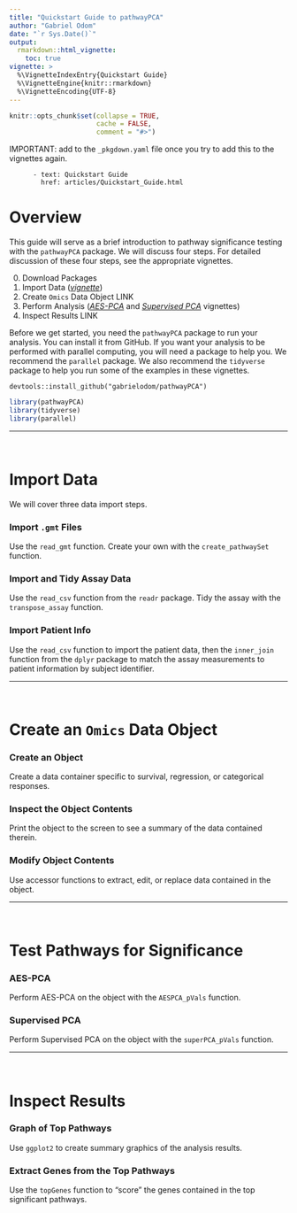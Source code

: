 ```yaml
---
title: "Quickstart Guide to pathwayPCA"
author: "Gabriel Odom"
date: "`r Sys.Date()`"
output:
  rmarkdown::html_vignette:
    toc: true
vignette: >
  %\VignetteIndexEntry{Quickstart Guide}
  %\VignetteEngine{knitr::rmarkdown}
  %\VignetteEncoding{UTF-8}
---
```


```r
knitr::opts_chunk$set(collapse = TRUE,
                      cache = FALSE,
                      comment = "#>")
```

IMPORTANT: add to the `_pkgdown.yaml` file once you try to add this to the vignettes again.
```
      - text: Quickstart Guide
        href: articles/Quickstart_Guide.html
```


# Overview
This guide will serve as a brief introduction to pathway significance testing with the `pathwayPCA` package. We will discuss four steps. For detailed discussion of these four steps, see the appropriate vignettes.

0. Download Packages
1. Import Data ([*vignette*](https://gabrielodom.github.io/pathwayPCA/articles/Importing_Data.html))
2. Create `Omics` Data Object LINK
3. Perform Analysis ([*AES-PCA*](https://gabrielodom.github.io/pathwayPCA/articles/AES-PCA_Walkthrough.html) and [*Supervised PCA*](https://gabrielodom.github.io/pathwayPCA/articles/Supervised_PCA_Walkthrough.html) vignettes)
4. Inspect Results LINK

Before we get started, you need the `pathwayPCA` package to run your analysis. You can install it from GitHub. If you want your analysis to be performed with parallel computing, you will need a package to help you. We recommend the `parallel` package. We also recommend the `tidyverse` package to help you run some of the examples in these vignettes. 
```
devtools::install_github("gabrielodom/pathwayPCA")
```
```r
library(pathwayPCA)
library(tidyverse)
library(parallel)
```

*******************************************************************************

</br>


# Import Data
We will cover three data import steps.

### Import `.gmt` Files
Use the `read_gmt` function. Create your own with the `create_pathwaySet` function.

### Import and Tidy Assay Data
Use the `read_csv` function from the `readr` package. Tidy the assay with the `transpose_assay` function.

### Import Patient Info
Use the `read_csv` function to import the patient data, then the `inner_join` function from the `dplyr` package to match the assay measurements to patient information by subject identifier.

*******************************************************************************

</br>


# Create an `Omics` Data Object

### Create an Object
Create a data container specific to survival, regression, or categorical responses.


### Inspect the Object Contents
Print the object to the screen to see a summary of the data contained therein.

### Modify Object Contents
Use accessor functions to extract, edit, or replace data contained in the object.

*******************************************************************************

</br>


# Test Pathways for Significance

### AES-PCA
Perform AES-PCA on the object with the `AESPCA_pVals` function.

### Supervised PCA
Perform Supervised PCA on the object with the `superPCA_pVals` function.

*******************************************************************************

</br>


# Inspect Results

### Graph of Top Pathways
Use `ggplot2` to create summary graphics of the analysis results.

### Extract Genes from the Top Pathways
Use the `topGenes` function to "score" the genes contained in the top significant pathways.
